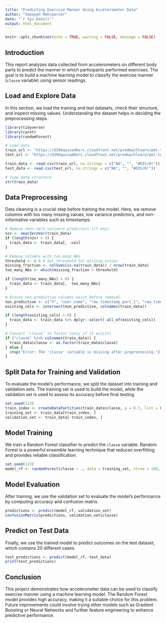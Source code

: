 ```yaml
---
title: "Predicting Exercise Manner Using Accelerometer Data"
author: "Somayeh Mehrparvar"
date: "`r Sys.Date()`"
output: html_document
---
```


```r
knitr::opts_chunk$set(echo = TRUE, warning = FALSE, message = FALSE)
```

## Introduction
This report analyzes data collected from accelerometers on different body parts to predict the manner in which participants performed exercises. The goal is to build a machine learning model to classify the exercise manner (`classe` variable) using sensor readings.

## Load and Explore Data
In this section, we load the training and test datasets, check their structure, and inspect missing values. Understanding the dataset helps in deciding the preprocessing steps.

```r
library(tidyverse)
library(caret)
library(randomForest)

# Load data
train_url <- "https://d396qusza40orc.cloudfront.net/predmachlearn/pml-training.csv"
test_url <- "https://d396qusza40orc.cloudfront.net/predmachlearn/pml-testing.csv"

train_data <- read.csv(train_url, na.strings = c("NA", "", "#DIV/0!"))
test_data <- read.csv(test_url, na.strings = c("NA", "", "#DIV/0!"))

# View data structure
str(train_data)
```

## Data Preprocessing
Data cleaning is a crucial step before training the model. Here, we remove columns with too many missing values, low variance predictors, and non-informative variables such as timestamps.

```r
# Remove near-zero variance predictors (if any)
nzv <- nearZeroVar(train_data)
if (length(nzv) > 0) {
  train_data <- train_data[, -nzv]
}

# Remove columns with too many NAs
threshold <- 0.6 # Set threshold for missing values
missing_fraction <- colSums(is.na(train_data)) / nrow(train_data)
too_many_NAs <- which(missing_fraction > threshold)

if (length(too_many_NAs) > 0) {
  train_data <- train_data[, -too_many_NAs]
}

# Ensure non-predictive columns exist before removal
non_predictive <- c("X", "user_name", "raw_timestamp_part_1", "raw_timestamp_part_2", "cvtd_timestamp")
existing_cols <- intersect(non_predictive, colnames(train_data))

if (length(existing_cols) > 0) {
  train_data <- train_data %>% dplyr::select(-all_of(existing_cols))
}

# Convert `classe` to factor (only if it exists)
if ("classe" %in% colnames(train_data)) {
  train_data$classe <- as.factor(train_data$classe)
} else {
  stop("Error: The 'classe' variable is missing after preprocessing.")
}

```

## Split Data for Training and Validation
To evaluate the model’s performance, we split the dataset into training and validation sets. The training set is used to build the model, while the validation set is used to assess its accuracy before final testing.

```r
set.seed(123)
train_index <- createDataPartition(train_data$classe, p = 0.7, list = FALSE)
training_set <- train_data[train_index, ]
validation_set <- train_data[-train_index, ]
```

## Model Training
We train a Random Forest classifier to predict the `classe` variable. Random Forest is a powerful ensemble learning technique that reduces overfitting and provides reliable classification.

```r
set.seed(123)
model_rf <- randomForest(classe ~ ., data = training_set, ntree = 100, importance = TRUE)
```

## Model Evaluation
After training, we use the validation set to evaluate the model’s performance by computing accuracy and confusion matrix.

```r
predictions <- predict(model_rf, validation_set)
confusionMatrix(predictions, validation_set$classe)
```

## Predict on Test Data
Finally, we use the trained model to predict outcomes on the test dataset, which contains 20 different cases.

```r
test_predictions <- predict(model_rf, test_data)
print(test_predictions)
```

## Conclusion
This project demonstrates how accelerometer data can be used to classify exercise manner using a machine learning model. The Random Forest model provides high accuracy, making it a suitable choice for this problem. Future improvements could involve trying other models such as Gradient Boosting or Neural Networks and further feature engineering to enhance predictive performance.

